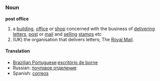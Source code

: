 =={{en}}==
===Noun===
{{wikipedia}}
'''post office'''
#a [[building]], [[office]] or [[shop]] concerned with the business of [[delivering]] [[letter]]s, [[post]] or [[mail]] and [[selling]] [[stamp]]s etc
#(UK) the organisation that delivers letters; The [[Royal Mail]].
====Translation====
*[[Brazilian Portuguese]]:[[escritório de borne]] 
*Russian: [[почтовое отделение]]
*Spanish: [[correos]]